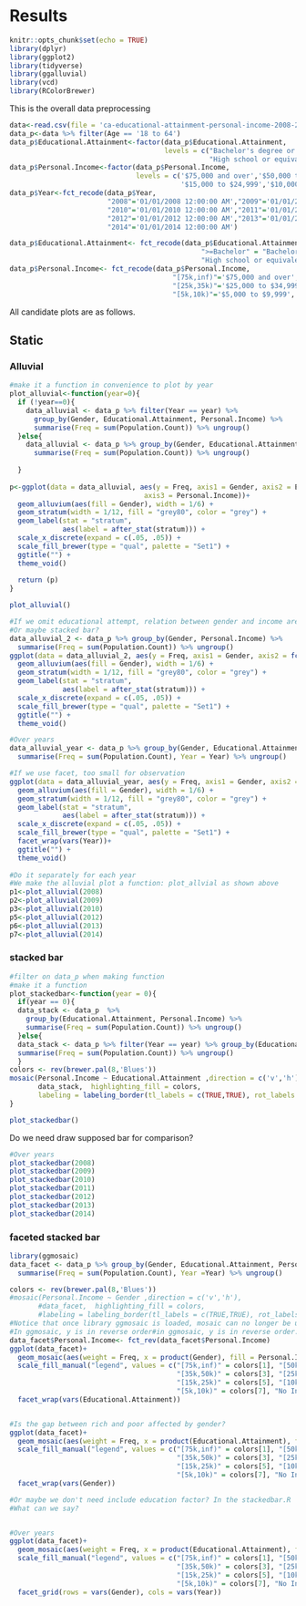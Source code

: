 # Results

```r
knitr::opts_chunk$set(echo = TRUE)
library(dplyr)
library(ggplot2)
library(tidyverse)
library(ggalluvial)
library(vcd)
library(RColorBrewer)
```

This is the overall data preprocessing
```r
data<-read.csv(file = 'ca-educational-attainment-personal-income-2008-2014.csv', header = TRUE)
data_p<-data %>% filter(Age == '18 to 64')
data_p$Educational.Attainment<-factor(data_p$Educational.Attainment,
                                      levels = c("Bachelor's degree or higher","Some college, less than 4-yr degree",
                                                 "High school or equivalent","No high school diploma"))
data_p$Personal.Income<-factor(data_p$Personal.Income, 
                               levels = c('$75,000 and over','$50,000 to $74,999','$35,000 to $49,999','$25,000 to $34,999',
                                          '$15,000 to $24,999','$10,000 to $14,999','$5,000 to $9,999','No Income'))
data_p$Year<-fct_recode(data_p$Year,
                        "2008"='01/01/2008 12:00:00 AM',"2009"='01/01/2009 12:00:00 AM',
                        "2010"='01/01/2010 12:00:00 AM',"2011"='01/01/2011 12:00:00 AM',
                        "2012"='01/01/2012 12:00:00 AM',"2013"='01/01/2013 12:00:00 AM',
                        "2014"='01/01/2014 12:00:00 AM')

data_p$Educational.Attainment<- fct_recode(data_p$Educational.Attainment,
                                               ">=Bachelor" = "Bachelor's degree or higher","College (<4year)" = "Some college, less than 4-yr degree",
                                               "High school or equivalent" = "High school or equivalent","< high school" = "No high school diploma")
data_p$Personal.Income<- fct_recode(data_p$Personal.Income,
                                        "[75k,inf)"='$75,000 and over',"[50k,75k)"='$50,000 to $74,999',"[35k,50k)"='$35,000 to $49,999',
                                        "[25k,35k)"='$25,000 to $34,999',"[15k,25k)"='$15,000 to $24,999',"[10k,15k)"='$10,000 to $14,999',
                                        "[5k,10k)"='$5,000 to $9,999','No Income'='No Income')
```

All candidate plots are as follows. 

## Static

### Alluvial

```r
#make it a function in convenience to plot by year
plot_alluvial<-function(year=0){
  if (!year==0){
    data_alluvial <- data_p %>% filter(Year == year) %>%
      group_by(Gender, Educational.Attainment, Personal.Income) %>%
      summarise(Freq = sum(Population.Count)) %>% ungroup()
  }else{
    data_alluvial <- data_p %>% group_by(Gender, Educational.Attainment, Personal.Income) %>%
      summarise(Freq = sum(Population.Count)) %>% ungroup()
    
  }
  
p<-ggplot(data = data_alluvial, aes(y = Freq, axis1 = Gender, axis2 = Educational.Attainment,
                                 axis3 = Personal.Income))+
  geom_alluvium(aes(fill = Gender), width = 1/6) +
  geom_stratum(width = 1/12, fill = "grey80", color = "grey") +
  geom_label(stat = "stratum", 
             aes(label = after_stat(stratum))) +
  scale_x_discrete(expand = c(.05, .05)) +
  scale_fill_brewer(type = "qual", palette = "Set1") +
  ggtitle("") +
  theme_void()
  
  return (p)
}

plot_alluvial()

#If we omit educational attempt, relation between gender and income are clearer.
#Or maybe stacked bar?
data_alluvial_2 <- data_p %>% group_by(Gender, Personal.Income) %>%
  summarise(Freq = sum(Population.Count)) %>% ungroup()
ggplot(data = data_alluvial_2, aes(y = Freq, axis1 = Gender, axis2 = fct_rev(fct_relevel(Personal.Income,'No Income'))))+
  geom_alluvium(aes(fill = Gender), width = 1/6) +
  geom_stratum(width = 1/12, fill = "grey80", color = "grey") +
  geom_label(stat = "stratum", 
             aes(label = after_stat(stratum))) +
  scale_x_discrete(expand = c(.05, .05)) +
  scale_fill_brewer(type = "qual", palette = "Set1") +
  ggtitle("") +
  theme_void()

#Over years
data_alluvial_year <- data_p %>% group_by(Gender, Educational.Attainment, Personal.Income) %>%
  summarise(Freq = sum(Population.Count), Year = Year) %>% ungroup()

#If we use facet, too small for observation
ggplot(data = data_alluvial_year, aes(y = Freq, axis1 = Gender, axis2 = Educational.Attainment,axis3 = Personal.Income))+
  geom_alluvium(aes(fill = Gender), width = 1/6) +
  geom_stratum(width = 1/12, fill = "grey80", color = "grey") +
  geom_label(stat = "stratum", 
             aes(label = after_stat(stratum))) +
  scale_x_discrete(expand = c(.05, .05)) +
  scale_fill_brewer(type = "qual", palette = "Set1") +
  facet_wrap(vars(Year))+
  ggtitle("") +
  theme_void()
  
#Do it separately for each year
#We make the alluvial plot a function: plot_allvial as shown above
p1<-plot_alluvial(2008)
p2<-plot_alluvial(2009)
p3<-plot_alluvial(2010)
p5<-plot_alluvial(2012)
p6<-plot_alluvial(2013)
p7<-plot_alluvial(2014)
```

### stacked bar

```r
#filter on data_p when making function
#make it a function
plot_stackedbar<-function(year = 0){
  if(year == 0){
  data_stack <- data_p  %>% 
    group_by(Educational.Attainment, Personal.Income) %>%
    summarise(Freq = sum(Population.Count)) %>% ungroup()
  }else{
  data_stack <- data_p %>% filter(Year == year) %>% group_by(Educational.Attainment, Personal.Income) %>%
  summarise(Freq = sum(Population.Count)) %>% ungroup()
  }
colors <- rev(brewer.pal(8,'Blues'))
mosaic(Personal.Income ~ Educational.Attainment ,direction = c('v','h'), 
       data_stack,  highlighting_fill = colors,
       labeling = labeling_border(tl_labels = c(TRUE,TRUE), rot_labels = c(5,0,0,60)))
}

plot_stackedbar()
```

Do we need draw supposed bar for comparison?

```r
#Over years
plot_stackedbar(2008)
plot_stackedbar(2009)
plot_stackedbar(2010)
plot_stackedbar(2011)
plot_stackedbar(2012)
plot_stackedbar(2013)
plot_stackedbar(2014)
```

### faceted stacked bar

```r
library(ggmosaic)
data_facet <- data_p %>% group_by(Gender, Educational.Attainment, Personal.Income) %>%
  summarise(Freq = sum(Population.Count), Year =Year) %>% ungroup()

colors <- rev(brewer.pal(8,'Blues'))
#mosaic(Personal.Income ~ Gender ,direction = c('v','h'), 
       #data_facet,  highlighting_fill = colors,
       #labeling = labeling_border(tl_labels = c(TRUE,TRUE), rot_labels = c(5,0,0,60)))
#Notice that once library ggmosaic is loaded, mosaic can no longer be used
#In ggmosaic, y is in reverse order#in ggmosaic, y is in reverse order. We change the level order before we make a plot
data_facet$Personal.Income<- fct_rev(data_facet$Personal.Income)
ggplot(data_facet)+
  geom_mosaic(aes(weight = Freq, x = product(Gender), fill = Personal.Income))+
  scale_fill_manual("legend", values = c("[75k,inf)" = colors[1], "[50k,75k)" = colors[2], 
                                         "[35k,50k)" = colors[3], "[25k,35k)" = colors[4], 
                                         "[15k,25k)" = colors[5], "[10k,15k)" = colors[6], 
                                         "[5k,10k)" = colors[7], "No Income" = colors[8]))+
  facet_wrap(vars(Educational.Attainment))


#Is the gap between rich and poor affected by gender?
ggplot(data_facet)+
  geom_mosaic(aes(weight = Freq, x = product(Educational.Attainment), fill = Personal.Income))+
  scale_fill_manual("legend", values = c("[75k,inf)" = colors[1], "[50k,75k)" = colors[2], 
                                         "[35k,50k)" = colors[3], "[25k,35k)" = colors[4], 
                                         "[15k,25k)" = colors[5], "[10k,15k)" = colors[6], 
                                         "[5k,10k)" = colors[7], "No Income" = colors[8]))+
  facet_wrap(vars(Gender))

#Or maybe we don't need include education factor? In the stackedbar.R
#What can we say?


#Over years
ggplot(data_facet)+
  geom_mosaic(aes(weight = Freq, x = product(Educational.Attainment), fill = Personal.Income))+
  scale_fill_manual("legend", values = c("[75k,inf)" = colors[1], "[50k,75k)" = colors[2], 
                                         "[35k,50k)" = colors[3], "[25k,35k)" = colors[4], 
                                         "[15k,25k)" = colors[5], "[10k,15k)" = colors[6], 
                                         "[5k,10k)" = colors[7], "No Income" = colors[8]))+
  facet_grid(rows = vars(Gender), cols = vars(Year))
```


